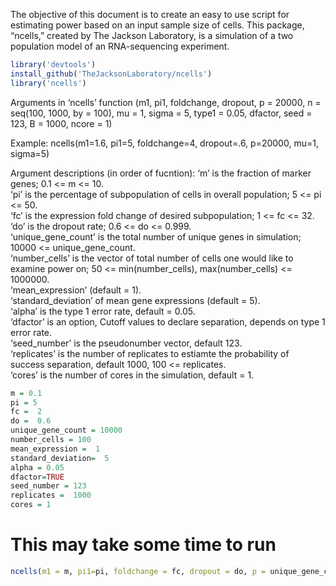The objective of this document is to create an easy to use script for estimating power based on an input sample size of cells. This package, "ncells," created by The Jackson Laboratory, is a simulation of a two population model of an RNA-sequencing experiment.


```r
library('devtools')
install_github('TheJacksonLaboratory/ncells')
library('ncells')
```


Arguments in 'ncells'
function (m1, pi1, foldchange, dropout, p = 20000, n = seq(100, 
    1000, by = 100), mu = 1, sigma = 5, type1 = 0.05, dfactor, 
    seed = 123, B = 1000, ncore = 1) 

Example:
 ncells(m1=1.6, pi1=5, foldchange=4, dropout=.6, p=20000, mu=1, sigma=5)

Argument descriptions (in order of fucntion):
'm' is the fraction of marker genes;  0.1 <= m <= 10.  
'pi' is the percentage of subpopulation of cells in overall population; 5 <= pi <= 50.  
'fc' is the expression fold change of desired subpopulation; 1 <= fc <= 32.  
'do' is the dropout rate; 0.6 <= do <= 0.999.  
'unique_gene_count' is the total number of unique genes in simulation; 10000 <= unique_gene_count.  
'number_cells' is the vector of total number of cells one would like to examine power on; 50 <= min(number_cells), max(number_cells) <= 1000000.  
'mean_expression' (default = 1).  
'standard_deviation' of mean gene expressions (default = 5).  
'alpha' is the type 1 error rate, default = 0.05.  
'dfactor' is an option, Cutoff values to declare separation, depends on type 1 error rate.  
'seed_number' is the pseudonumber vector, default 123.  
'replicates' is the number of replicates to estiamte the probability of success separation, default 1000, 100 <= replicates.  
'cores' is the number of cores in the simulation, default = 1.  

```r
m = 0.1                    
pi = 5                     
fc =  2                    
do =  0.6                  
unique_gene_count = 10000  
number_cells = 100        
mean_expression =  1       
standard_deviation=  5     
alpha = 0.05               
dfactor=TRUE              
seed_number = 123          
replicates =  1000         
cores = 1                  
```


# This may take some time to run
```r

ncells(m1 = m, pi1=pi, foldchange = fc, dropout = do, p = unique_gene_count, n = number_cells, mu = mean_expression, sigma = standard_deviation, type1 = alpha, dfactor= TRUE, seed = seed_number, B = replicates, ncore = cores)

```

